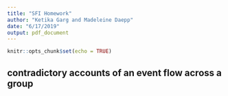 ```yaml
---
title: "SFI Homework"
author: "Ketika Garg and Madeleine Daepp"
date: "6/17/2019"
output: pdf_document
---
```


```r
knitr::opts_chunk$set(echo = TRUE)
```

<!-- 



Examples
+ fake news (facebook - trump inaugurationne)
+ conspiracy theories
+ polarization 
+ racism

-->

## contradictory accounts of an event flow across a group



